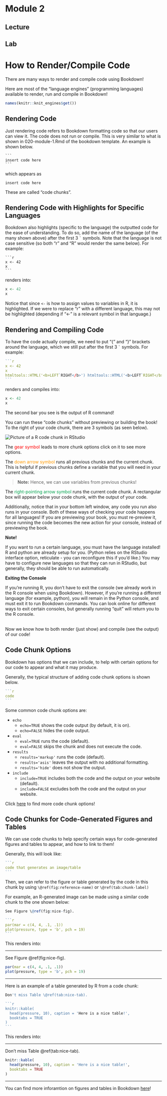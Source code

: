 # Module 2

## Lecture

## Lab


# How to Render/Compile Code {#render-code}

There are many ways to render and compile code using Bookdown!

Here are most of the "language engines" (programming languages) available to render, run and compile in Bookdown!

```r
names(knitr::knit_engines$get())
```
## Rendering Code

Just rendering code refers to Bookdown formatting code so that our users can view it. The code does not run or compile. This is very similar to what is shown in 020-module-1.Rmd of the bookdown template. An example is shown below.

````
```
insert code here
```
````

which appears as

```
insert code here
```

These are called "code chunks".

## Rendering Code with Highlights for Specific Languages

Bookdown also highlights (specific to the language) the outputted code for the ease of understanding. To do so, add the name of the language (of the many shown above) after the first  3 ``` ` ``` symbols. Note that the language is not case sensitive (so both "r" and "R" would render the same below). For example:

````
```r
x <- 42
x
```
````

renders into: 

```r
x <- 42
x
```

Notice that since `<-` is how to assign values to variables in R, it is highlighted. If we were to replace "r" with a different language, this may not be highlighted (depending if "<-" is a relevant symbol in that language.)

## Rendering and Compiling Code

To have the code actually compile, we need to put "{" and "}" brackets around the language, which we still put after the first 3 ``` ` ``` symbols. For example:

<!-- make the language some arbirtary language, since we just want to show what the code would look like -->

````r
```r
x <- 42
x
htmltools::HTML('<b>LEFT`RIGHT</b>') htmltools::HTML('<b>LEFT`RIGHT</b>') htmltools::HTML('<b>LEFT`RIGHT</b>')
```
````

renders and compiles into: 

```r
x <- 42
x
```

The second bar you see is the output of R command!

You can run these "code chunks" without previewing or building the book! To the right of your code chunk, there are 3 symbols (as seen below). 

<img src="https://docs.google.com/drawings/d/e/2PACX-1vSAWwloWK_sYRV44BYYCC2lhBpxLQQvkSYlJECfHnlYTwg7aPSPgOWuUfp_ybZQkAQ8QYSwUpH378Hv/pub?w=3763&amp;h=1237" alt="Picture of a R code chunk in RStudio">

The <span style="color:#FF0000;">gear symbol</span> leads to more chunk options click on it to see more options.

The <span style="color:#ff9900;">down arrow symbol</span> runs all previous chunks and the current chunk. This is helpful if previous chunks define a variable that you will need in your current chunk.

> **Note:** Hence, we can use variables from previous chunks!

The <span style="color:#05a34f;">right-pointing arrow symbol</span> runs the current code chunk. A rectangular box will appear below your code chunk, with the output of your code.

Additionally, notice that in your bottom left window, any code you run also runs in your console. Both of these ways of checking your code happens for all languages! If you are previewing your book, you must re-preview it, since running the code becomes the new action for your console, instead of previewing the book.

:::: {.redbox data-latex=""}
::: {.center data-latex=""}
**Note!**
:::

If you want to run a certain language, you must have the language installed! R and python are already setup for you. (Python relies on the RStudio interface option, reticulate - you can reconfigure this if you'd like.) You may have to configure new languages so that they can run in RStudio, but generally, they should be able to run automatically.
::::

<p style="font-size: 8px;"></p>

:::: {.bluebox data-latex=""}
::: {.center data-latex=""}
**Exiting the Console**
:::

If you're running R, you don't have to exit the console (we already work in the R console when using Bookdown). However, if you're running a different language (for example, python), you will remain in the Python console, and must exit it to run Bookdown commands. You can look online for different ways to exit certain consoles, but generally running "quit" will return you to the R console.
::::

<br>
Now we know how to both render (just show) and compile (see the output) of our code!

## Code Chunk Options

Bookdown has options that we can include, to help with certain options for our code to appear and what it may produce. 

Generally, the typical structure of adding code chunk options is shown below.

````r
```r
code
```
````


Some common code chunk options are:

- `echo`
  - `echo=TRUE` shows the code output (by default, it is on).
  - `echo=FALSE` hides the code output.
- `eval`
  - `eval=TRUE` runs the code (default).
  - `eval=FALSE` skips the chunk and does not execute the code.
- `results`
  - `results='markup'` runs the code (default).
  - `results='asis'` leaves the output with no additional formatting.
  - `results='hide'` does not show the output.
- `include`
  - `include=TRUE` includes both the code and the output on your website (default).
  - `include=FALSE` excludes both the code and the output on your website.

Click <a href="https://bookdown.org/yihui/rmarkdown-cookbook/chunk-options.html" target="_blank">here</a> to find more code chunk options!



## Code Chunks for Code-Generated Figures and Tables

We can use code chunks to help specify certain ways for code-generated figures and tables to appear, and how to link to them!

Generally, this will look like:

````r
```r
code that generates an image/table
```
````

Then, we can refer to the figure or table generated by the code in this chunk by using `\@ref(fig:reference-name)` or `\@ref(tab:chunk-label)`

For example, an R-generated image can be made using a similar code chunk to the one shown below:

````r
See Figure \@ref(fig:nice-fig).

```r
par(mar = c(4, 4, .1, .1))
plot(pressure, type = 'b', pch = 19)
```
````

This renders into:

---

See Figure \@ref(fig:nice-fig).

```r
par(mar = c(4, 4, .1, .1))
plot(pressure, type = 'b', pch = 19)
```

---

Here is an example of a table generated by R from a code chunk:

````r
Don't miss Table \@ref(tab:nice-tab).

```r
knitr::kable(
  head(pressure, 10), caption = 'Here is a nice table!',
  booktabs = TRUE
)
```
````

This renders into:

---

Don't miss Table \@ref(tab:nice-tab).

```r
knitr::kable(
  head(pressure, 10), caption = 'Here is a nice table!',
  booktabs = TRUE
)
```

---

You can find more inforamtion on figures and tables in Bookdown <a href="https://bookdown.org/yihui/rmarkdown/r-code.html#figures" target="_blank">here</a>!
